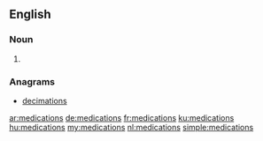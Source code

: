 ==English==

===Noun===
{{head|en|noun plural form}}

# {{plural of|medication|lang=en}}

===Anagrams===
* [[decimations#English|decimations]]

[[ar:medications]]
[[de:medications]]
[[fr:medications]]
[[ku:medications]]
[[hu:medications]]
[[my:medications]]
[[nl:medications]]
[[simple:medications]]